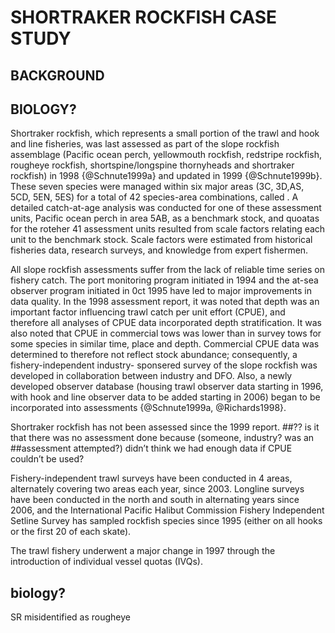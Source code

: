# SHORTRAKER ROCKFISH CASE STUDY

## BACKGROUND

## BIOLOGY?

Shortraker rockfish, which represents a small portion of the trawl and hook and 
line fisheries, was last assessed as part of the slope rockfish assemblage 
(Pacific ocean perch, yellowmouth rockfish, redstripe rockfish,
rougheye rockfish, shortspine/longspine thornyheads and shortraker rockfish) in 
1998 {@Schnute1999a} and updated in 1999 {@Schnute1999b}. 
These seven species were managed within six major
areas (3C, 3D,AS, 5CD, 5EN, 5ES) for a total of 42 species-area combinations,
called \emph{assessment units}. A detailed catch-at-age analysis was conducted
for one of these assessment units, Pacific ocean perch in area 5AB, as a
benchmark stock, and quoatas for the roteher 41 assessment units resulted from 
scale factors relating each unit to the benchmark stock. Scale factors were 
estimated from historical fisheries data, research surveys, and knowledge from 
expert fishermen. 

All slope rockfish assessments suffer from the lack of reliable time series on
fishery catch. The port monitoring program initiated in 1994 and the at-sea 
observer program initiated in 0ct 1995 have led to major improvements in data 
quality. In the 1998 assessment report, it was noted that depth was an important factor 
influencing trawl catch per unit effort (CPUE), and therefore all analyses
of CPUE data incorporated depth stratification. It was also noted that
CPUE in commercial tows was lower than in survey tows for some species in 
similar time, place and depth. Commercial CPUE data was determined to therefore
not reflect stock abundance; consequently, a fishery-independent industry-
sponsered survey of the slope rockfish was developed in collaboration between
industry and DFO. Also, a newly developed observer database (housing trawl 
observer data starting in 1996, with hook and line observer data to be
added starting in 2006) began to be incorporated into assessments
{@Schnute1999a, @Richards1998}. 

Shortraker rockfish has not been assessed since the 1999 report. 
##?? is it that there was no assessment done because (someone, industry? was an
##assessment attempted?) didn't think we had enough data if CPUE couldn't be used?


Fishery-independent trawl surveys have been conducted in 4 areas, alternately covering two areas 
each year, since 2003. Longline surveys have been conducted in the north and 
south in alternating years since 2006, and the International Pacific Halibut
Commission Fishery Independent Setline Survey has sampled rockfish species 
since 1995 (either on all hooks or the first 20 of each skate).

The trawl fishery underwent a major change in 1997 through the introduction of
individual vessel quotas (IVQs).


## biology?

SR misidentified as rougheye
